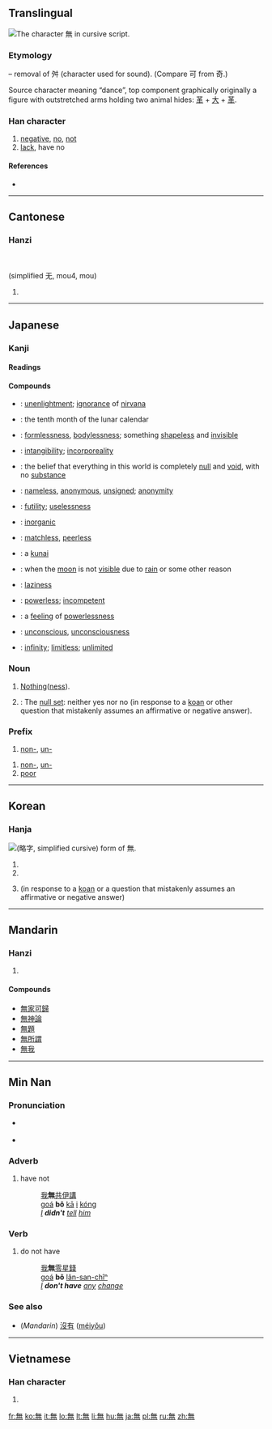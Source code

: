 ==Translingual==
{{stroke order|type=cursive}}
{{Hani-forms|[[无]]|無}}
[[Image:無-still.svg|right|frame|The character 無 in cursive script.]]
{{wikipedia}}

===Etymology===
{{Han simp|舞|f=舛|t=&nbsp;}} – removal of 舛 (character used for sound). (Compare 可 from 奇.)

Source character meaning “dance”, top component graphically originally a figure with outstretched arms holding two animal hides: [[革]] + [[大]] + [[革]].

{{Han etyl}}

===Han character===
{{Han char|rn=86|rad=火|as=08|sn=12|four=8033<sub>1</sub>|canj=人廿火 (OTF)}}

# [[negative]], [[no]], [[not]]
# [[lack]], have no

====References====
* {{Han ref|kx=0673.260|dkj=19113|dj=1081.240|hdz=32211.150|uh=7121|ud=28961|bh=B54C|bd=46412}}

----

==Cantonese==

===Hanzi===
{{yue-hanzi|jyut=|y=mou4|y=mou4|sim=无}}
<br><br>
(simplified 无, mou4, mou)

# {{defn|lang=yue|sort=火08}}

----

==Japanese==
===Kanji===
{{ja-kanji|grade=4|rs=火08}}

====Readings====
{{ja-readings
|on=[[む]] (mu), [[ぶ]] (bu)
|kun=[[ない]] (nai), [[なかれ]] (nakare)
}}

====Compounds====
{{der-top|Compounds}}
* {{l|ja|無明|tr=[[むみょう]], ''[[mumyō]]''}}: [[unenlightment]]; [[ignorance]] of [[nirvana]]
* {{l|ja|神無月|tr=[[かんなづき]], ''[[kan'nazuki]]''}}: {{qualifier|archaic}} the tenth month of the lunar calendar
* {{l|ja|無形|tr=[[むぎょう]], ''[[mugyō]]''}}: [[formlessness]], [[bodylessness]]; something [[shapeless]] and [[invisible]]
* {{l|ja|無形|tr=[[むけい]], ''[[mukei]]''}}: [[intangibility]]; [[incorporeality]]
* {{l|ja|無見|tr=[[むけん]], ''[[muken]]''}}: the belief that everything in this world is completely [[null]] and [[void]], with no [[substance]]
* {{l|ja|無名|tr=[[むめい]], ''[[mumei]]''}}: [[nameless]], [[anonymous]], [[unsigned]]; [[anonymity]]
* {{l|ja|無用|tr=[[むよう]], ''[[muyō]]''}}: [[futility]]; [[uselessness]]
* {{l|ja|無機|tr=[[むき]], ''[[muki]]''}}: [[inorganic]]
{{der-mid}}
* {{l|ja|無双|tr=[[むそう]], ''[[musō]]''}}: [[matchless]], [[peerless]]
* {{l|ja|苦無|tr=[[くない]], ''[[kunai]]''}}: a [[kunai#Japanese|kunai]]
* {{l|ja|無月|tr=[[むげつ]], ''[[mugetsu]]''}}: when the [[moon]] is not [[visible]] due to [[rain]] or some other reason
* {{l|ja|無精|tr=[[ぶしょう]], ''[[bushō]]''}}: [[laziness]]
* {{l|ja|無力|tr=[[むりょく]], ''[[muryoku]]''}}: [[powerless]]; [[incompetent]]
* {{l|ja|無力感|tr=[[むりょくかん]], ''[[muryokukan]]''}}: a [[feeling]] of [[powerlessness]]
* {{l|ja|無意識|tr=[[むいしき]], ''[[muishiki]]''}}: [[unconscious]], [[unconsciousness]]
* {{l|ja|無限|tr=[[むげん]], ''[[mugen]]''}}: [[infinity]]; [[limitless]]; [[unlimited]]
{{bottom}}

===Noun===
{{ja-noun|k|hira=む|rom=mu}}

# [[nothing|Nothing]]([[nothingness|ness]]).
# {{Buddhism|lang=ja|skey=む}}: The [[null set]]: neither yes nor no (in response to a [[koan]] or other question that mistakenly assumes an affirmative or negative answer).

===Prefix===
{{ja-pos|k|prefix|hira=む|rom=mu-}}
# [[non-]], [[un-]]

{{ja-pos|k|prefix|hira=ぶ|rom=bu-|hidx=ふ'}}
# [[non-]], [[un-]]
# [[poor]]

----

==Korean==

===Hanja===
[[File:Eopseul mu yakja.png|thumb|{{w|Yakja}} ([[略字#Korean|略字]], simplified cursive) form of 無.]]
{{ko-hanja|hangeul=[[무]]|eumhun=|rv=mu|mr=mu|y=mu}}

# {{ko-inline|무|mu|[[nothing]]}}
# {{ko-inline|무|mu|no}}
# {{Buddhism|lang=ko}} {{ko-inline|무|mu|neither yes nor no}} (in response to a [[koan]] or a question that mistakenly assumes an affirmative or negative answer)

----

==Mandarin==

===Hanzi===
{{cmn-hanzi|sim=无|[wú] ([[wu2]])|wg=wu<sup>2</sup>}}

# {{defn|lang=cmn|sort=火08}}

====Compounds====

* [[無家可歸]]
* [[無神論]]
* [[無題]]
* [[無所謂]]
* [[無我]]

----

==Min Nan==

===Pronunciation===
* {{a|Quanzhou}} {{IPA|[ bo˧˥ ]|lang=nan}}
* {{a|Zhangzhou}} {{IPA|[ bə˧˥ ]|lang=nan}}

===Adverb===
{{nan-adv|t|poj=bô|pojt=bo5|tra=無|sim=无|rs=火08}}

# have not
#: [[我]]'''無'''[[共]][[伊]][[講]]
#: [[goá]] '''bô''' [[kā]] [[i]] [[kóng]]
#: ''[[I]] '''didn't''' [[tell]] [[him]]''

===Verb===
{{nan-verb|t|poj=bô|pojt=bo5|tra=無|sim=无|rs=火08}}

# do not have
#: [[我]]'''無'''[[零星錢]]
#: [[goá]] '''bô''' [[lân-san-chîⁿ]]
#: ''[[I]] '''don't have''' [[any]] [[change]]''

===See also===
* (''Mandarin'') [[沒有]] ([[méiyǒu]])

----

==Vietnamese==

===Han character===
{{vi-hantu|[[vô]], [[mô]]|rs=火08}}

# {{defn|lang=vi|sort=火08}}

[[fr:無]]
[[ko:無]]
[[it:無]]
[[lo:無]]
[[lt:無]]
[[li:無]]
[[hu:無]]
[[ja:無]]
[[pl:無]]
[[ru:無]]
[[zh:無]]
